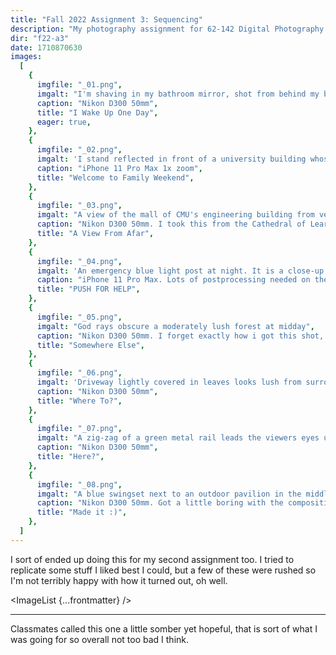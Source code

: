 ```yaml
---
title: "Fall 2022 Assignment 3: Sequencing"
description: "My photography assignment for 62-142 Digital Photography I taught by Dylan Vitone in Fall 2022. This third assignment deals with the use of photos in a specific sequence to tell a story."
dir: "f22-a3"
date: 1710870630
images:
  [
    {
      imgfile: "_01.png",
      imgalt: "I'm shaving in my bathroom mirror, shot from behind my back over my shoulder from a slightly high angle. The outside of the bathroom is all dark.",
      caption: "Nikon D300 50mm",
      title: "I Wake Up One Day",
      eager: true,
    },
    {
      imgfile: "_02.png",
      imgalt: 'I stand reflected in front of a university building whose glass doors are decorated with a banner "Welcome to Family Weekend!". I am standing alone at the edge of the shadow cast by the building and the whole view is slightly askew.',
      caption: "iPhone 11 Pro Max 1x zoom",
      title: "Welcome to Family Weekend",
    },
    {
      imgfile: "_03.png",
      imgalt: "A view of the mall of CMU's engineering building from very high up, as viewed through a concrete window. Assorted colors of fall trees create a nostalgic atmosphere.",
      caption: "Nikon D300 50mm. I took this from the Cathedral of Learning on UPitt campus",
      title: "A View From Afar",
    },
    {
      imgfile: "_04.png",
      imgalt: 'An emergency blue light post at night. It is a close-up shot of the lower blue light illuminating a red "push for help" button',
      caption: "iPhone 11 Pro Max. Lots of postprocessing needed on the raw, can't believe I held the phone steady for that long of a shutter, the regular camera app's auto-stabilized 1s exposures are a lot better but this still looks cool I think",
      title: "PUSH FOR HELP",
    },
    {
      imgfile: "_05.png",
      imgalt: "God rays obscure a moderately lush forest at midday",
      caption: "Nikon D300 50mm. I forget exactly how i got this shot, the light effects are really cool",
      title: "Somewhere Else",
    },
    {
      imgfile: "_06.png",
      imgalt: 'Driveway lightly covered in leaves looks lush from surrounding trees and foliage. Some turned-over trashcans and a "beware of dog" sign are visible in the extremities.',
      caption: "Nikon D300 50mm",
      title: "Where To?",
    },
    {
      imgfile: "_07.png",
      imgalt: "A zig-zag of a green metal rail leads the viewers eyes up some outdoor stairs through the forest to a clearing in the trees. Beginning of fall leaves looks lush green, yellow, and orange.",
      caption: "Nikon D300 50mm",
      title: "Here?",
    },
    {
      imgfile: "_08.png",
      imgalt: "A blue swingset next to an outdoor pavilion in the middle of a lush green grassy field surrounded by fall trees. An empty jacket and backpack are on the child swing.",
      caption: "Nikon D300 50mm. Got a little boring with the composition on the last 3 but I think that reflects my intentions? idk",
      title: "Made it :)",
    },
  ]
---
```



I sort of ended up doing this for my second assignment too. I tried to replicate some stuff I liked best I could, but a few of these were rushed so I'm not terribly happy with how it turned out, oh well.

<ImageList {...frontmatter} />

<hr />

Classmates called this one a little somber yet hopeful, that is sort of what I was going for so overall not too bad I think.
